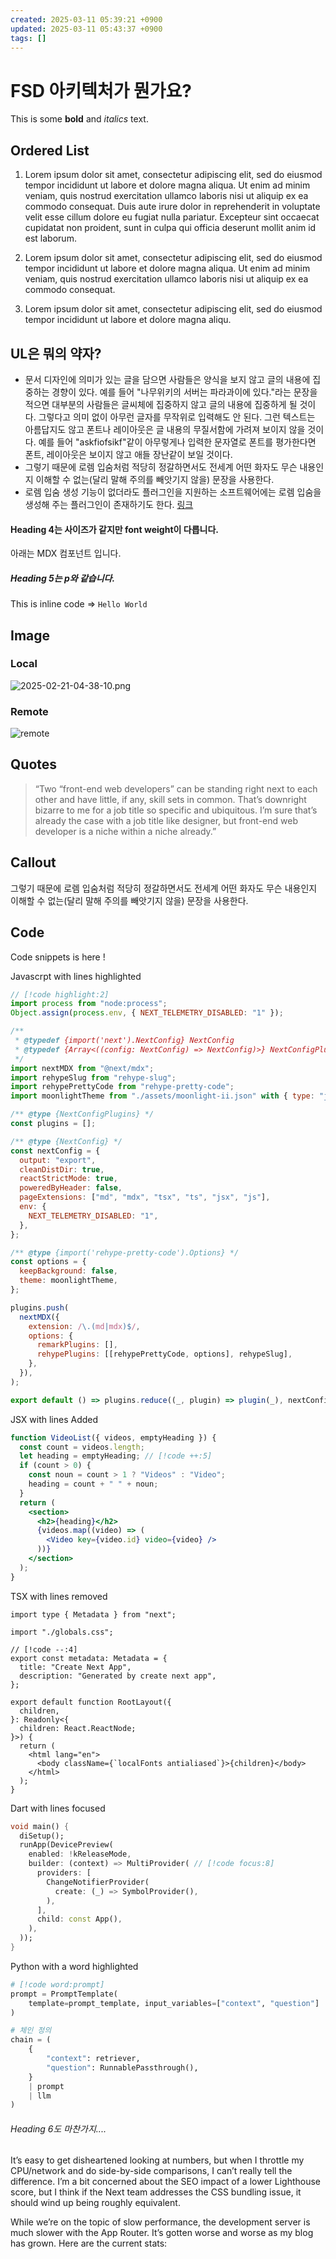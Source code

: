 ```yaml
---
created: 2025-03-11 05:39:21 +0900
updated: 2025-03-11 05:43:37 +0900
tags: []
---
```



# FSD 아키텍처가 뭔가요?

This is some **bold** and _italics_ text.

## Ordered List

1. Lorem ipsum dolor sit amet, consectetur adipiscing elit, sed do eiusmod tempor incididunt ut labore et dolore magna aliqua. Ut enim ad minim veniam, quis nostrud exercitation ullamco laboris nisi ut aliquip ex ea commodo consequat. Duis aute irure dolor in reprehenderit in voluptate velit esse cillum dolore eu fugiat nulla pariatur. Excepteur sint occaecat cupidatat non proident, sunt in culpa qui officia deserunt mollit anim id est laborum.

2. Lorem ipsum dolor sit amet, consectetur adipiscing elit, sed do eiusmod tempor incididunt ut labore et dolore magna aliqua. Ut enim ad minim veniam, quis nostrud exercitation ullamco laboris nisi ut aliquip ex ea commodo consequat.

3. Lorem ipsum dolor sit amet, consectetur adipiscing elit, sed do eiusmod tempor incididunt ut labore et dolore magna aliqu.

## UL은 뭐의 약자?

- 문서 디자인에 의미가 있는 글을 담으면 사람들은 양식을 보지 않고 글의 내용에 집중하는 경향이 있다. 예를 들어 "나무위키의 서버는 파라과이에 있다."라는 문장을 적으면 대부분의 사람들은 글씨체에 집중하지 않고 글의 내용에 집중하게 될 것이다. 그렇다고 의미 없이 아무런 글자를 무작위로 입력해도 안 된다. 그런 텍스트는 아름답지도 않고 폰트나 레이아웃은 글 내용의 무질서함에 가려져 보이지 않을 것이다. 예를 들어 "askfiofsikf"같이 아무렇게나 입력한 문자열로 폰트를 평가한다면 폰트, 레이아웃은 보이지 않고 애들 장난같이 보일 것이다.
- 그렇기 때문에 로렘 입숨처럼 적당히 정갈하면서도 전세계 어떤 화자도 무슨 내용인지 이해할 수 없는(달리 말해 주의를 빼앗기지 않을) 문장을 사용한다.
- 로렘 입숨 생성 기능이 없더라도 플러그인을 지원하는 소프트웨어에는 로렘 입숨을 생성해 주는 플러그인이 존재하기도 한다. [링크](https://arc.net/l/quote/egqpcpjl)

#### Heading 4는 사이즈가 같지만 font weight이 다릅니다.

아래는 MDX 컴포넌트 입니다.

<Fonts />

##### Heading 5는 p와 같습니다.

This is inline code => `Hello World`

## Image

### Local

![2025-02-21-04-38-10.png](assets/2025-02-21-04-38-10.png)

### Remote

![remote](https://images.unsplash.com/photo-1557683316-973673baf926?q=80&w=2629&auto=format&fit=crop&ixlib=rb-4.0.3&ixid=M3wxMjA3fDB8MHxwaG90by1wYWdlfHx8fGVufDB8fHx8fA%3D%3D)

## Quotes

> “Two “front-end web developers” can be standing right next to each other and have little, if any, skill sets in common. That’s downright bizarre to me for a job title so specific and ubiquitous. I’m sure that’s already the case with a job title like designer, but front-end web developer is a niche within a niche already.”

## Callout

<Callout>

그렇기 때문에 로렘 입숨처럼 적당히 정갈하면서도 전세계 어떤 화자도 무슨 내용인지 이해할 수 없는(달리 말해 주의를 빼앗기지 않을) 문장을 사용한다.

</Callout>

## Code

Code snippets is here !

Javascrpt with lines highlighted

```js title="hello"
// [!code highlight:2]
import process from "node:process";
Object.assign(process.env, { NEXT_TELEMETRY_DISABLED: "1" });

/**
 * @typedef {import('next').NextConfig} NextConfig
 * @typedef {Array<((config: NextConfig) => NextConfig)>} NextConfigPlugins
 */
import nextMDX from "@next/mdx";
import rehypeSlug from "rehype-slug";
import rehypePrettyCode from "rehype-pretty-code";
import moonlightTheme from "./assets/moonlight-ii.json" with { type: "json" }; // [!code highlight]

/** @type {NextConfigPlugins} */
const plugins = [];

/** @type {NextConfig} */
const nextConfig = {
  output: "export",
  cleanDistDir: true,
  reactStrictMode: true,
  poweredByHeader: false,
  pageExtensions: ["md", "mdx", "tsx", "ts", "jsx", "js"],
  env: {
    NEXT_TELEMETRY_DISABLED: "1",
  },
};

/** @type {import('rehype-pretty-code').Options} */
const options = {
  keepBackground: false,
  theme: moonlightTheme,
};

plugins.push(
  nextMDX({
    extension: /\.(md|mdx)$/,
    options: {
      remarkPlugins: [],
      rehypePlugins: [[rehypePrettyCode, options], rehypeSlug],
    },
  }),
);

export default () => plugins.reduce((_, plugin) => plugin(_), nextConfig);
```

JSX with lines Added

```jsx caption="이건 참고하지 마세요"
function VideoList({ videos, emptyHeading }) {
  const count = videos.length;
  let heading = emptyHeading; // [!code ++:5]
  if (count > 0) {
    const noun = count > 1 ? "Videos" : "Video";
    heading = count + " " + noun;
  }
  return (
    <section>
      <h2>{heading}</h2>
      {videos.map((video) => (
        <Video key={video.id} video={video} />
      ))}
    </section>
  );
}
```

TSX with lines removed

```tsx
import type { Metadata } from "next";

import "./globals.css";

// [!code --:4]
export const metadata: Metadata = {
  title: "Create Next App",
  description: "Generated by create next app",
};

export default function RootLayout({
  children,
}: Readonly<{
  children: React.ReactNode;
}>) {
  return (
    <html lang="en">
      <body className={`localFonts antialiased`}>{children}</body>
    </html>
  );
}
```

Dart with lines focused

```dart
void main() {
  diSetup();
  runApp(DevicePreview(
    enabled: !kReleaseMode,
    builder: (context) => MultiProvider( // [!code focus:8]
      providers: [
        ChangeNotifierProvider(
          create: (_) => SymbolProvider(),
        ),
      ],
      child: const App(),
    ),
  ));
}
```

Python with a word highlighted

```python
# [!code word:prompt]
prompt = PromptTemplate(
    template=prompt_template, input_variables=["context", "question"]
)

# 체인 정의
chain = (
    {
        "context": retriever,
        "question": RunnablePassthrough(),
    }
    | prompt
    | llm
)
```

###### Heading 6도 마찬가지....

It’s easy to get disheartened looking at numbers, but when I throttle my CPU/network and do side-by-side comparisons, I can’t really tell the difference. I’m a bit concerned about the SEO impact of a lower Lighthouse score, but I think if the Next team addresses the CSS bundling issue, it should wind up being roughly equivalent.

While we’re on the topic of slow performance, the development server is much slower with the App Router. It’s gotten worse and worse as my blog has grown. Here are the current stats:
